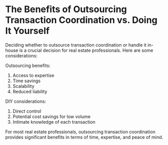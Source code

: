 # The Benefits of Outsourcing Transaction Coordination vs. Doing It Yourself

Deciding whether to outsource transaction coordination or handle it in-house is a crucial decision for real estate professionals. Here are some considerations:

Outsourcing benefits:
1. Access to expertise
2. Time savings
3. Scalability
4. Reduced liability

DIY considerations:
1. Direct control
2. Potential cost savings for low volume
3. Intimate knowledge of each transaction

For most real estate professionals, outsourcing transaction coordination provides significant benefits in terms of time, expertise, and peace of mind.
